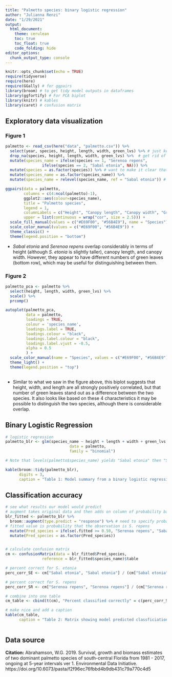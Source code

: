 ```yaml
---
title: "Palmetto species: binary logistic regression"
author: "Julianna Renzi"
date: "1/29/2021"
output: 
  html_document:
    theme: cerulean
    toc: true
    toc_float: true
    code_folding: hide
editor_options: 
  chunk_output_type: console
---
```


```r
knitr::opts_chunk$set(echo = TRUE)
require(tidyverse)
require(here)
require(GGally) # for ggpairs
library(broom) # to get tidy model outputs in dataframes
library(ggfortify) # For PCA biplot
library(knitr) # kables
library(caret) # confusion matrix
```

## Exploratory data visualization {.tabset}

### Figure 1

```r
palmetto <- read_csv(here("data", "palmetto.csv")) %>%
  select(year, species, height, length, width, green_lvs) %>% # just keep variables of interest
  drop_na(species, height, length, width, green_lvs) %>%  # get rid of any NA values
  mutate(species_name = ifelse(species == 1, "Serenoa repens", 
                ifelse(species == 2, "Sabal etonia", NA))) %>% 
  mutate(species = as.factor(species)) %>% # want to make it clear that there are 2 factor levels
  mutate(species_name = as.factor(species_name)) %>% 
  mutate(species_name = relevel(species_name, ref = "Sabal etonia")) # be explicit--predicting the likelihood of being Serenoa repens

ggpairs(data = palmetto,
        columns = c(4:ncol(palmetto)-1),
        ggplot2::aes(colour=species_name),
        title = "Palmetto species",
        legend = 1,
        columnLabels = c("Height", "Canopy length", "Canopy width", "Green Leaves"),
        upper = list(continuous = wrap("cor", size = 2.5))) +
  scale_fill_manual(values = c("#E69F00", "#56B4E9"), name = "Species") +
  scale_color_manual(values = c("#E69F00", "#56B4E9")) +
  theme_classic() +
  theme(legend.position = "bottom")


```

- *Sabal etonia* and *Serenoa repens* overlap considerably in terms of height (although *S. etonia* is slightly taller), canopy length, and canopy width. However, they appear to have different numbers of green leaves (bottom row), which may be useful for distinguishing between them.  

### Figure 2

```r
palmetto_pca <- palmetto %>% 
  select(height, length, width, green_lvs) %>%
  scale() %>%
  prcomp()

autoplot(palmetto_pca,
         data = palmetto,
         loadings = TRUE,
         colour = 'species_name',
         loadings.label = TRUE,
         loadings.colour = "black",
         loadings.label.colour = "black",
         loadings.label.vjust = -0.5,
         alpha = 0.5
         ) +
  scale_color_manual(name = "Species", values = c("#E69F00", "#56B4E9")) +
  theme_light() +
  theme(legend.position = "top")
  

```

- Similar to what we saw in the figure above, this biplot suggests that height, width, and length are all strongly positively correlated, but that number of green leaves stand out as a difference between the two species. It also looks like based on these 4 characteristics it may be possible to distinguish the two species, although there is considerable overlap. 


## Binary Logistic Regression


```r
# logistic regression 
palmetto_blr <- glm(species_name ~ height + length + width + green_lvs,
                            data = palmetto,
                            family = "binomial")

# Note that levels(palmetto$species_name) yields "Sabal etonia" then "Serenoa repens"

kable(broom::tidy(palmetto_blr), 
      digits = 3,
      caption = "Table 1: Model summary from a binary logistic regression of palmetto species as predicted by height, canopy length, canopy width, and number of green leaves")


```


## Classification accuracy

```r
# see what results our model would predict
# augment takes original data and then adds on column of probability based on model of an observation being chinstrap
blr_fitted <- palmetto_blr %>% 
  broom::augment(type.predict = "response") %>% # need to specify probabilities [response], not log odds
# fitted value is probability that the observation is S. repens
  mutate(Pred_species = ifelse(.fitted >= 0.50, "Serenoa repens", "Sabal etonia")) %>% # set threshold (recall we're predicting the probability of it being S. repens)
  mutate(Pred_species = as.factor(Pred_species))


# calculate confusion matrix
cm <- confusionMatrix(data = blr_fitted$Pred_species, 
                reference = blr_fitted$species_name)$table

# percent correct for S. etonia
perc_corr_SE <- cm["Sabal etonia", "Sabal etonia"] / (cm["Sabal etonia", "Sabal etonia"] + cm["Serenoa repens", "Sabal etonia"]) * 100

# percent correct for S. repens
perc_corr_SR <- cm["Serenoa repens", "Serenoa repens"] / (cm["Serenoa repens", "Serenoa repens"] + cm["Sabal etonia", "Serenoa repens"]) * 100

# combine into one table
cm_table <- cbind(t(cm), "Percent classified correctly" = c(perc_corr_SE, perc_corr_SR)) # need to transpose so correct values are in the rows

# make nice and add a caption
kable(cm_table,
      caption = "Table 2: Matrix showing model predicted classficiations (columns) vs. true classficiations (rows) as well as a column with the percent classsified correctly given a 50% cutoff")



```


## Data source

**Citation:** 
Abrahamson, W.G. 2019. Survival, growth and biomass estimates of two dominant palmetto species of south-central Florida from 1981 - 2017, ongoing at 5-year intervals ver 1. Environmental Data Initiative. https://doi.org/10.6073/pasta/f2f96ec76fbbd4b9db431c79a770c4d5



